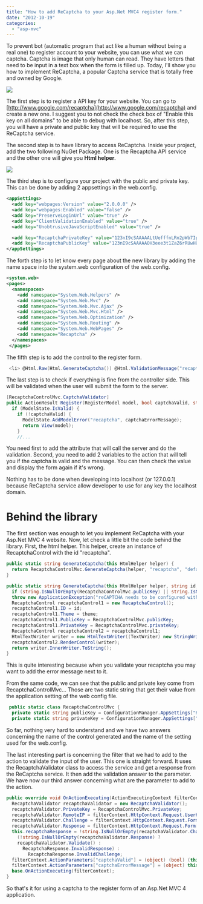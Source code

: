 ```yaml
---
title: "How to add ReCaptcha to your Asp.Net MVC4 register form."
date: "2012-10-19"
categories: 
  - "asp-mvc"
---
```


To prevent bot (automatic program that act like a human without being a real one) to register account to your website, you can use what we can captcha. Captcha is image that only human can read. They have letters that need to be input in a text box when the form is filled up. Today, I'll show you how to implement ReCaptcha, a popular Captcha service that is totally free and owned by Google.

![](/images/blog/recaptchaMVCScreen-331x400.png)

The first step is to register a API key for your website. You can go to [http://www.google.com/recaptcha](http://www.google.com/recaptcha) and create a new one. I suggest you to not check the check box of "Enable this key on all domains" to be able to debug with localhost. So, after this step, you will have a private and public key that will be required to use the ReCaptcha service.

The second step is to have library to access ReCaptcha. Inside your project, add the two following NuGet Package. One is the Recaptcha API service and the other one will give you **Html helper**. 

![](/images/blog/recaptchaMVC1-400x131.png)

The third step is to configure your project with the public and private key. This can be done by adding 2 appsettings in the web.config.

```xml
<appSettings> 
  <add key="webpages:Version" value="2.0.0.0" /> 
  <add key="webpages:Enabled" value="false" /> 
  <add key="PreserveLoginUrl" value="true" /> 
  <add key="ClientValidationEnabled" value="true" /> 
  <add key="UnobtrusiveJavaScriptEnabled" value="true" />

  <add key="RecaptchaPrivateKey" value="123nI9cSAAAAALtUefffnLRn2pWb7IpNrtOGQjzz" /> 
  <add key="RecaptchaPublicKey" value="123nI9cSAAAAAOH3eee3t1ZaZ6rRUwHQK4KMimfu" /> 
</appSettings> 
```


The forth step is to let know every page about the new library by adding the name space into the system.web configuration of the web.config.

```xml
<system.web> 
<pages> 
  <namespaces> 
    <add namespace="System.Web.Helpers" /> 
    <add namespace="System.Web.Mvc" /> 
    <add namespace="System.Web.Mvc.Ajax" /> 
    <add namespace="System.Web.Mvc.Html" /> 
    <add namespace="System.Web.Optimization" /> 
    <add namespace="System.Web.Routing" /> 
    <add namespace="System.Web.WebPages" /> 
    <add namespace="Recaptcha" />
  </namespaces> 
 </pages> 
```


The fifth step is to add the control to the register form.


```csharp
 <li> @Html.Raw(Html.GenerateCaptcha()) @Html.ValidationMessage("recaptcha") </li> 
```

The last step is to check if everything is fine from the controller side. This will be validated when the user will submit the form to the server.


```csharp
[RecaptchaControlMvc.CaptchaValidator] 
public ActionResult Register(RegisterModel model, bool captchaValid, string captchaErrorMessage) { 
  if (ModelState.IsValid) { 
    if (!captchaValid) { 
      ModelState.AddModelError("recaptcha", captchaErrorMessage); 
      return View(model); 
    } 
    //... 
``` 

You need first to add the attribute that will call the server and do the validation. Second, you need to add 2 variables to the action that will tell you if the captcha is valid and the message. You can then check the value and display the form again if it's wrong.

Nothing has to be done when developing into localhost (or 127.0.0.1) because ReCaptcha service allow developer to use for any key the localhost domain.

# Behind the library

The first section was enough to let you implement ReCaptcha with your Asp.Net MVC 4 website. Now, let check a little bit the code behind the library. First, the html helper. This helper, create an instance of RecaptchaControl with the id "recaptcha".

```csharp
public static string GenerateCaptcha(this HtmlHelper helper) { 
  return RecaptchaControlMvc.GenerateCaptcha(helper, "recaptcha", "default"); 
}

public static string GenerateCaptcha(this HtmlHelper helper, string id, string theme) { 
  if (string.IsNullOrEmpty(RecaptchaControlMvc.publicKey) || string.IsNullOrEmpty(RecaptchaControlMvc.privateKey)) 
  throw new ApplicationException("reCAPTCHA needs to be configured with a public & private key."); 
  RecaptchaControl recaptchaControl1 = new RecaptchaControl(); 
  recaptchaControl1.ID = id; 
  recaptchaControl1.Theme = theme; 
  recaptchaControl1.PublicKey = RecaptchaControlMvc.publicKey; 
  recaptchaControl1.PrivateKey = RecaptchaControlMvc.privateKey; 
  RecaptchaControl recaptchaControl2 = recaptchaControl1; 
  HtmlTextWriter writer = new HtmlTextWriter((TextWriter) new StringWriter()); 
  recaptchaControl2.RenderControl(writer);
  return writer.InnerWriter.ToString(); 
} 
```

This is quite interesting because when you validate your recaptcha you may want to add the error message next to it.

From the same code, we can see that the public and private key come from RecaptchaControlMvc... Those are two static string that get their value from the application setting of the web config file. 

```csharp
 public static class RecaptchaControlMvc { 
  private static string publicKey = ConfigurationManager.AppSettings["RecaptchaPublicKey"]; 
  private static string privateKey = ConfigurationManager.AppSettings["RecaptchaPrivateKey"]; 
```

So far, nothing very hard to understand and we have two answers concerning the name of the control generated and the name of the setting used for the web.config.

The last interesting part is concerning the filter that we had to add to the action to validate the input of the user. This one is straight forward. It uses the RecaptchaValidator class to access the service and get a response from the ReCaptcha service. It then add the validation answer to the parameter. We have now our third answer concerning what are the parameter to add to the action.

```csharp
public override void OnActionExecuting(ActionExecutingContext filterContext) { 
  RecaptchaValidator recaptchaValidator = new RecaptchaValidator(); 
  recaptchaValidator.PrivateKey = RecaptchaControlMvc.PrivateKey; 
  recaptchaValidator.RemoteIP = filterContext.HttpContext.Request.UserHostAddress; 
  recaptchaValidator.Challenge = filterContext.HttpContext.Request.Form["recaptcha_challenge_field"]; 
  recaptchaValidator.Response = filterContext.HttpContext.Request.Form["recaptcha_response_field"]; 
  this.recaptchaResponse = !string.IsNullOrEmpty(recaptchaValidator.Challenge) ? 
    (!string.IsNullOrEmpty(recaptchaValidator.Response) ? 
    recaptchaValidator.Validate() : 
      RecaptchaResponse.InvalidResponse) : 
        RecaptchaResponse.InvalidChallenge; 
  filterContext.ActionParameters["captchaValid"] = (object) (bool) (this.recaptchaResponse.IsValid ? 1 : 0); 
  filterContext.ActionParameters["captchaErrorMessage"] = (object) this.recaptchaResponse.ErrorMessage; 
  base.OnActionExecuting(filterContext); 
} 
```

So that's it for using a captcha to the register form of an Asp.Net MVC 4 application.
